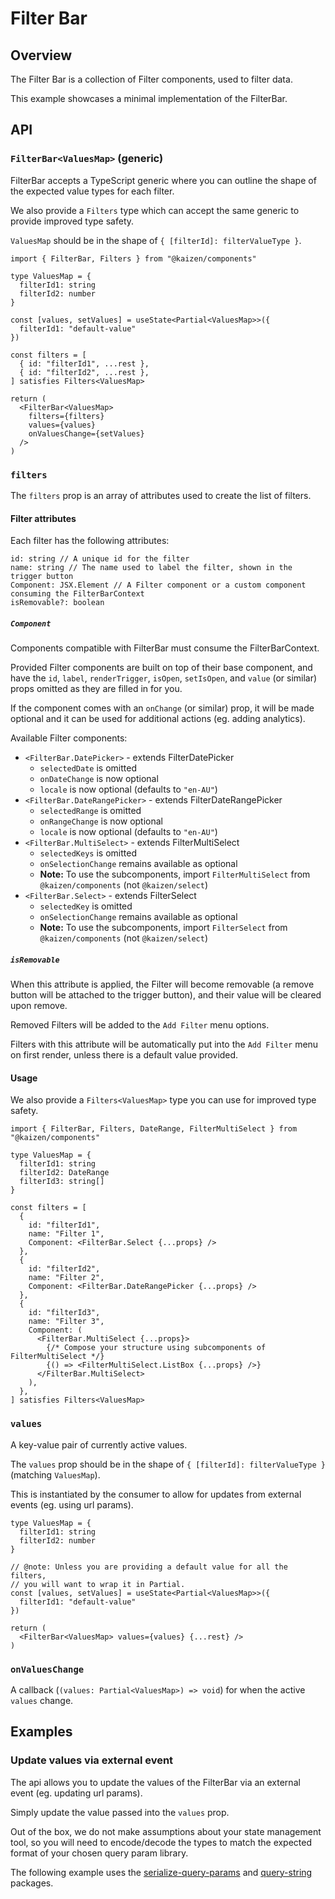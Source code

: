 
<Meta of={FilterBarStories} />

# Filter Bar

<ResourceLinks
  sourceCode="https://github.com/cultureamp/kaizen-design-system/tree/main/packages/components/src/FilterBar"
  className="!mb-8"
/>

<KaioNotification />

<Installation
  installCommand="yarn add @kaizen/components"
  importStatement='import { FilterBar } from "@kaizen/components"'
/>

## Overview

The Filter Bar is a collection of Filter components, used to filter data.

This example showcases a minimal implementation of the FilterBar.

<NoClipCanvas of={FilterBarStories.BasicImplementation} />

## API

<ArgTypes of={FilterBarStories.BasicImplementation} />

### `FilterBar<ValuesMap>` (generic)

FilterBar accepts a TypeScript generic where you can outline the shape of the expected value types for each filter.

We also provide a `Filters` type which can accept the same generic to provide improved type safety.

`ValuesMap` should be in the shape of `{ [filterId]: filterValueType }`.

```tsx
import { FilterBar, Filters } from "@kaizen/components"

type ValuesMap = {
  filterId1: string
  filterId2: number
}

const [values, setValues] = useState<Partial<ValuesMap>>({
  filterId1: "default-value"
})

const filters = [
  { id: "filterId1", ...rest },
  { id: "filterId2", ...rest },
] satisfies Filters<ValuesMap>

return (
  <FilterBar<ValuesMap>
    filters={filters}
    values={values}
    onValuesChange={setValues}
  />
)
```

### `filters`

The `filters` prop is an array of attributes used to create the list of filters.

#### Filter attributes

Each filter has the following attributes:
```tsx
id: string // A unique id for the filter
name: string // The name used to label the filter, shown in the trigger button
Component: JSX.Element // A Filter component or a custom component consuming the FilterBarContext
isRemovable?: boolean
```

##### `Component`

Components compatible with FilterBar must consume the FilterBarContext.

Provided Filter components are built on top of their base component, and have the
`id`, `label`, `renderTrigger`, `isOpen`, `setIsOpen`, and `value` (or similar) props omitted as they are filled in for you.

If the component comes with an `onChange` (or similar) prop, it will be made optional and it can be used for additional actions (eg. adding analytics).

Available Filter components:
- `<FilterBar.DatePicker>` - extends <LinkTo pageId="components-filter-date-picker">FilterDatePicker</LinkTo>
  - `selectedDate` is omitted
  - `onDateChange` is now optional
  - `locale` is now optional (defaults to `"en-AU"`)
- `<FilterBar.DateRangePicker>` - extends <LinkTo pageId="components-filter-date-range-picker">FilterDateRangePicker</LinkTo>
  - `selectedRange` is omitted
  - `onRangeChange` is now optional
  - `locale` is now optional (defaults to `"en-AU"`)
- `<FilterBar.MultiSelect>` - extends <LinkTo pageId="components-filter-multi-select">FilterMultiSelect</LinkTo>
  - `selectedKeys` is omitted
  - `onSelectionChange` remains available as optional
  - **Note:** To use the subcomponents, import `FilterMultiSelect` from `@kaizen/components` (not `@kaizen/select`)
- `<FilterBar.Select>` - extends <LinkTo pageId="components-filter-select">FilterSelect</LinkTo>
  - `selectedKey` is omitted
  - `onSelectionChange` remains available as optional
  - **Note:** To use the subcomponents, import `FilterSelect` from `@kaizen/components` (not `@kaizen/select`)

##### `isRemovable`

When this attribute is applied, the Filter will become removable (a remove button will be attached to the trigger button),
and their value will be cleared upon remove.

Removed Filters will be added to the `Add Filter` menu options.

Filters with this attribute will be automatically put into the `Add Filter` menu on first render,
unless there is a default value provided.

#### Usage

We also provide a `Filters<ValuesMap>` type you can use for improved type safety.

```tsx
import { FilterBar, Filters, DateRange, FilterMultiSelect } from "@kaizen/components"

type ValuesMap = {
  filterId1: string
  filterId2: DateRange
  filterId3: string[]
}

const filters = [
  {
    id: "filterId1",
    name: "Filter 1",
    Component: <FilterBar.Select {...props} />
  },
  {
    id: "filterId2",
    name: "Filter 2",
    Component: <FilterBar.DateRangePicker {...props} />
  },
  {
    id: "filterId3",
    name: "Filter 3",
    Component: (
      <FilterBar.MultiSelect {...props}>
        {/* Compose your structure using subcomponents of FilterMultiSelect */}
        {() => <FilterMultiSelect.ListBox {...props} />}
      </FilterBar.MultiSelect>
    ),
  },
] satisfies Filters<ValuesMap>
```

### `values`

A key-value pair of currently active values.

The `values` prop should be in the shape of `{ [filterId]: filterValueType }` (matching `ValuesMap`).

This is instantiated by the consumer to allow for updates from external events (eg. using url params).

```tsx
type ValuesMap = {
  filterId1: string
  filterId2: number
}

// @note: Unless you are providing a default value for all the filters,
// you will want to wrap it in Partial.
const [values, setValues] = useState<Partial<ValuesMap>>({
  filterId1: "default-value"
})

return (
  <FilterBar<ValuesMap> values={values} {...rest} />
)
```

### `onValuesChange`

A callback (`(values: Partial<ValuesMap>) => void`) for when the active `values` change.

<NoClipCanvas of={FilterBarStories.OnValuesChange} />

## Examples

### Update values via external event

The api allows you to update the values of the FilterBar via an external event (eg. updating url params).

Simply update the value passed into the `values` prop.

Out of the box, we do not make assumptions about your state management tool, so you will need to encode/decode
the types to match the expected format of your chosen query param library.

The following example uses the
<a href="https://www.npmjs.com/package/serialize-query-params">serialize-query-params</a>
and <a href="https://www.npmjs.com/package/query-string">query-string</a>
packages.

<NoClipCanvas of={FilterBarStories.ExternalEventValuesUpdate} />
